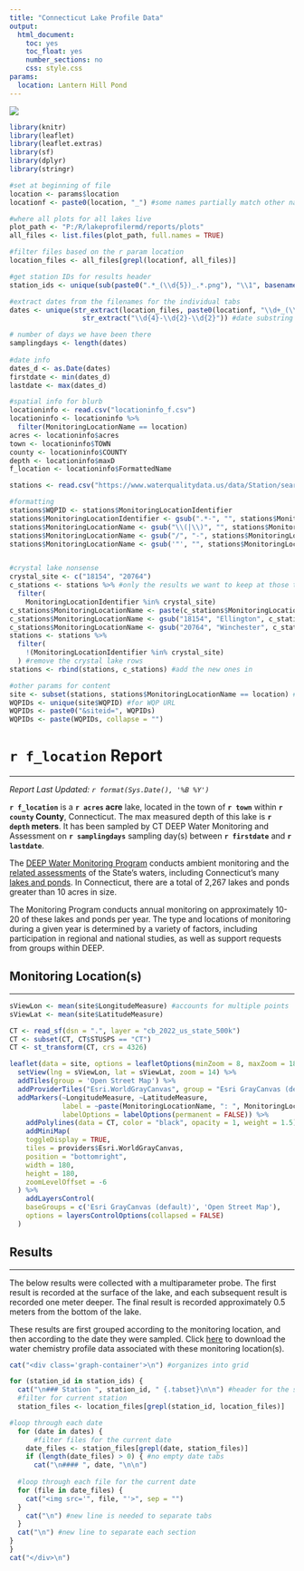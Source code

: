 ```yaml
---
title: "Connecticut Lake Profile Data"
output:
  html_document:
    toc: yes
    toc_float: yes
    number_sections: no
    css: style.css
params:
  location: Lantern Hill Pond
---
```

<div class = "section">

[![](header_logo.png)](https://portal.ct.gov/deep/water/inland-water-monitoring/water-quality-monitoring-program)

```r

library(knitr)
library(leaflet)
library(leaflet.extras)
library(sf)
library(dplyr)
library(stringr)

#set at beginning of file
location <- params$location
locationf <- paste0(location, "_") #some names partially match other names

#where all plots for all lakes live
plot_path <- "P:/R/lakeprofilermd/reports/plots"
all_files <- list.files(plot_path, full.names = TRUE)

#filter files based on the r param location
location_files <- all_files[grepl(locationf, all_files)]

#get station IDs for results header
station_ids <- unique(sub(paste0(".*_(\\d{5})_.*.png"), "\\1", basename(location_files)))

#extract dates from the filenames for the individual tabs
dates <- unique(str_extract(location_files, paste0(locationf, "\\d+_(\\d{4}-\\d{2}-\\d{2})_")) %>%
                  str_extract("\\d{4}-\\d{2}-\\d{2}")) #date substring

# number of days we have been there
samplingdays <- length(dates)
                       
#date info
dates_d <- as.Date(dates)
firstdate <- min(dates_d)
lastdate <- max(dates_d)

#spatial info for blurb
locationinfo <- read.csv("locationinfo_f.csv")
locationinfo <- locationinfo %>%
  filter(MonitoringLocationName == location)
acres <- locationinfo$acres
town <- locationinfo$TOWN
county <- locationinfo$COUNTY
depth <- locationinfo$maxD
f_location <- locationinfo$FormattedName

stations <- read.csv("https://www.waterqualitydata.us/data/Station/search?organization=CT_DEP01_WQX&project=lakesABM&project=lakesNLA&mimeType=csv&zip=no&providers=NWIS&providers=STORET")

#formatting
stations$WQPID <- stations$MonitoringLocationIdentifier
stations$MonitoringLocationIdentifier <- gsub(".*-", "", stations$MonitoringLocationIdentifier)
stations$MonitoringLocationName <- gsub("\\(|\\)", "", stations$MonitoringLocationName) 
stations$MonitoringLocationName <- gsub("/", "-", stations$MonitoringLocationName) 
stations$MonitoringLocationName <- gsub('"', "", stations$MonitoringLocationName) 


#crystal lake nonsense
crystal_site <- c("18154", "20764")
c_stations <- stations %>% #only the results we want to keep at those times and locations
  filter(
    MonitoringLocationIdentifier %in% crystal_site)
c_stations$MonitoringLocationName <- paste(c_stations$MonitoringLocationName, c_stations$MonitoringLocationIdentifier, sep = " " )
c_stations$MonitoringLocationName <- gsub("18154", "Ellington", c_stations$MonitoringLocationName)
c_stations$MonitoringLocationName <- gsub("20764", "Winchester", c_stations$MonitoringLocationName)
stations <- stations %>% 
  filter(
    !(MonitoringLocationIdentifier %in% crystal_site)
  ) #remove the crystal lake rows
stations <- rbind(stations, c_stations) #add the new ones in

#other params for content
site <- subset(stations, stations$MonitoringLocationName == location) #for map
WQPIDs <- unique(site$WQPID) #for WQP URL
WQPIDs <- paste0("&siteid=", WQPIDs)
WQPIDs <- paste(WQPIDs, collapse = "")

```

# `r f_location` Report
<hr>

<i>Report Last Updated: `r format(Sys.Date(), '%B %Y')`</i>

<b>`r f_location`</b> is a <b>`r acres` acre</b> lake, located in the town of <b>`r town`</b> within <b>`r county` County</b>, Connecticut. The max measured depth of this lake is <b>`r depth` meters</b>. It has been sampled by CT DEEP Water Monitoring and Assessment on <b>`r samplingdays`</b> sampling day(s) between <b>`r firstdate`</b> and <b>`r lastdate`</b>.

The <a href ="https://portal.ct.gov/deep/water/inland-water-monitoring/water-quality-monitoring-program">DEEP Water Monitoring Program</a> conducts ambient monitoring and the <a href = "https://portal.ct.gov/deep/water/water-quality/water-quality-305b-report-to-congress">related assessments</a> of the State’s waters, including Connecticut's many <a href = "https://portal.ct.gov/deep/water/inland-water-monitoring/lake-water-quality-monitoring">lakes and ponds</a>.  In Connecticut, there are a total of 2,267 lakes and ponds greater than 10 acres in size. 

The Monitoring Program conducts annual monitoring on approximately 10-20 of these lakes and ponds per year.  The type and locations of monitoring during a given year is determined by a variety of factors, including participation in regional and national studies, as well as support requests from groups within DEEP.

## Monitoring Location(s)
<hr>
```r

sViewLon <- mean(site$LongitudeMeasure) #accounts for multiple points
sViewLat <- mean(site$LatitudeMeasure)

CT <- read_sf(dsn = ".", layer = "cb_2022_us_state_500k")
CT <- subset(CT, CT$STUSPS == "CT")
CT <- st_transform(CT, crs = 4326)

leaflet(data = site, options = leafletOptions(minZoom = 8, maxZoom = 18)) %>%
  setView(lng = sViewLon, lat = sViewLat, zoom = 14) %>%
  addTiles(group = 'Open Street Map') %>%
  addProviderTiles("Esri.WorldGrayCanvas", group = "Esri GrayCanvas (default)") %>%
  addMarkers(~LongitudeMeasure, ~LatitudeMeasure, 
             label = ~paste(MonitoringLocationName, ": ", MonitoringLocationIdentifier, sep = ""),
             labelOptions = labelOptions(permanent = FALSE)) %>%
    addPolylines(data = CT, color = "black", opacity = 1, weight = 1.5) %>%
    addMiniMap(
    toggleDisplay = TRUE,  
    tiles = providers$Esri.WorldGrayCanvas,
    position = "bottomright",  
    width = 180,  
    height = 180,  
    zoomLevelOffset = -6  
  ) %>%
    addLayersControl(
    baseGroups = c('Esri GrayCanvas (default)', 'Open Street Map'),
    options = layersControlOptions(collapsed = FALSE)
  )


```

## Results
<hr>
The below results were collected with a multiparameter probe. The first result is recorded at the surface of the lake, and each subsequent result is recorded one meter deeper. The final result is recorded approximately 0.5 meters from the bottom of the lake.

These results are first grouped according to the monitoring location, and then according to the date they were sampled. Click <a href = "https://www.waterqualitydata.us/data/Result/search?organization=CT_DEP01_WQX&project=lakesABM&project=lakesNLA`r WQPIDs`&mimeType=csv&zip=no&dataProfile=resultPhysChem&providers=NWIS&providers=STORET">here</a> to download the water chemistry profile data associated with these monitoring location(s).


```r

cat("<div class='graph-container'>\n") #organizes into grid

for (station_id in station_ids) {
  cat("\n### Station ", station_id, " {.tabset}\n\n") #header for the station
  #filter for current station
  station_files <- location_files[grepl(station_id, location_files)]

#loop through each date
  for (date in dates) {
      #filter files for the current date
    date_files <- station_files[grepl(date, station_files)]
    if (length(date_files) > 0) { #no empty date tabs
      cat("\n#### ", date, "\n\n") 
  
  #loop through each file for the current date
  for (file in date_files) {
    cat("<img src='", file, "'>", sep = "")
  }
    cat("\n") #new line is needed to separate tabs
  }  
  cat("\n") #new line to separate each section
}
}
cat("</div>\n")
```
</div>
